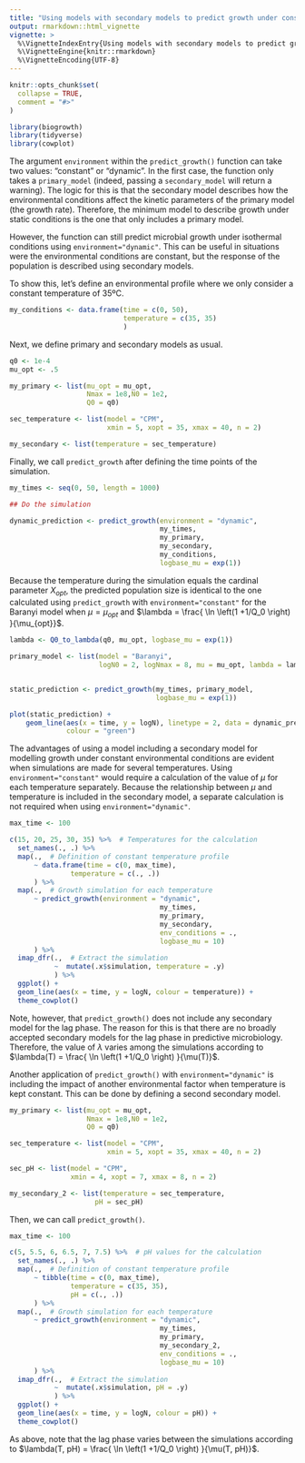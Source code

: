 ```yaml
---
title: "Using models with secondary models to predict growth under constant environmental conditions"
output: rmarkdown::html_vignette
vignette: >
  %\VignetteIndexEntry{Using models with secondary models to predict growth under constant environmental conditions}
  %\VignetteEngine{knitr::rmarkdown}
  %\VignetteEncoding{UTF-8}
---
```


```r
knitr::opts_chunk$set(
  collapse = TRUE,
  comment = "#>"
)
```

```r
library(biogrowth)
library(tidyverse)
library(cowplot)
```


The argument `environment` within the `predict_growth()` function can take two values: "constant" or "dynamic". In the first case, the function only takes a `primary_model` (indeed, passing a `secondary_model` will return a warning). The logic for this is that the secondary model describes how the environmental conditions affect the kinetic parameters of the primary model (the growth rate). Therefore, the minimum model to describe growth under static conditions is the one that only includes a primary model.

However, the function can still predict microbial growth under isothermal conditions using `environment="dynamic"`. This can be useful in situations were the environmental conditions are constant, but the response of the population is described using secondary models. 

To show this, let's define an environmental profile where we only consider a constant temperature of 35ºC.

```r
my_conditions <- data.frame(time = c(0, 50),
                            temperature = c(35, 35)
                            )
```

Next, we define primary and secondary models as usual. 

```r
q0 <- 1e-4
mu_opt <- .5

my_primary <- list(mu_opt = mu_opt,
                   Nmax = 1e8,N0 = 1e2,
                   Q0 = q0)

sec_temperature <- list(model = "CPM",
                        xmin = 5, xopt = 35, xmax = 40, n = 2)

my_secondary <- list(temperature = sec_temperature)
```

Finally, we call `predict_growth` after defining the time points of
the simulation.

```r
my_times <- seq(0, 50, length = 1000)

## Do the simulation

dynamic_prediction <- predict_growth(environment = "dynamic", 
                                     my_times,
                                     my_primary,
                                     my_secondary,
                                     my_conditions,
                                     logbase_mu = exp(1))

```


Because the temperature during the simulation equals the cardinal parameter $X_{opt}$, 
the predicted population size is identical to the one calculated using `predict_growth` with `environment="constant"`
for the Baranyi model when $\mu = \mu_{opt}$ and $\lambda = \frac{ \ln \left(1 +1/Q_0 \right) }{\mu_{opt}}$.

```r
lambda <- Q0_to_lambda(q0, mu_opt, logbase_mu = exp(1))

primary_model <- list(model = "Baranyi", 
                      logN0 = 2, logNmax = 8, mu = mu_opt, lambda = lambda)


static_prediction <- predict_growth(my_times, primary_model,
                                    logbase_mu = exp(1))

plot(static_prediction) +
    geom_line(aes(x = time, y = logN), linetype = 2, data = dynamic_prediction$simulation,
              colour = "green")

```

The advantages of using a model including a secondary model for modelling growth under
constant environmental conditions are evident when simulations are made for several temperatures.
Using `environment="constant"` would require a calculation of the value of $\mu$
for each temperature separately. Because the relationship between $\mu$ and temperature
is included in the secondary model, a separate calculation is not required when using `environment="dynamic"`.

```r
max_time <- 100

c(15, 20, 25, 30, 35) %>%  # Temperatures for the calculation
  set_names(., .) %>%
  map(.,  # Definition of constant temperature profile
      ~ data.frame(time = c(0, max_time),
               temperature = c(., .))
      ) %>%
  map(.,  # Growth simulation for each temperature
      ~ predict_growth(environment = "dynamic", 
                                     my_times,
                                     my_primary,
                                     my_secondary,
                                     env_conditions = .,
                                     logbase_mu = 10)
      ) %>%
  imap_dfr(.,  # Extract the simulation
           ~  mutate(.x$simulation, temperature = .y)
           ) %>%
  ggplot() +
  geom_line(aes(x = time, y = logN, colour = temperature)) +
  theme_cowplot()
```

Note, however, that `predict_growth()` does not include any secondary model
for the lag phase. The reason for this is that there are no broadly accepted secondary
models for the lag phase in predictive microbiology. Therefore, the value of $\lambda$
varies among the simulations according to $\lambda(T) = \frac{ \ln \left(1 +1/Q_0 \right) }{\mu(T)}$.

Another application of `predict_growth()` with `environment="dynamic"` is including the impact of another environmental factor when temperature is kept constant. This can be done by defining a second secondary model.

```r
my_primary <- list(mu_opt = mu_opt,
                   Nmax = 1e8,N0 = 1e2,
                   Q0 = q0)

sec_temperature <- list(model = "CPM",
                        xmin = 5, xopt = 35, xmax = 40, n = 2)

sec_pH <- list(model = "CPM",
               xmin = 4, xopt = 7, xmax = 8, n = 2)

my_secondary_2 <- list(temperature = sec_temperature,
                     pH = sec_pH)
```

Then, we can call `predict_growth()`.

```r
max_time <- 100

c(5, 5.5, 6, 6.5, 7, 7.5) %>%  # pH values for the calculation
  set_names(., .) %>%
  map(.,  # Definition of constant temperature profile
      ~ tibble(time = c(0, max_time),
               temperature = c(35, 35),
               pH = c(., .))
      ) %>%
  map(.,  # Growth simulation for each temperature
      ~ predict_growth(environment = "dynamic", 
                                     my_times,
                                     my_primary,
                                     my_secondary_2,
                                     env_conditions = .,
                                     logbase_mu = 10)
      ) %>%
  imap_dfr(.,  # Extract the simulation
           ~  mutate(.x$simulation, pH = .y)
           ) %>%
  ggplot() +
  geom_line(aes(x = time, y = logN, colour = pH)) +
  theme_cowplot()
```

As above, note that the lag phase varies between the simulations according to
 $\lambda(T, pH) = \frac{ \ln \left(1 +1/Q_0 \right) }{\mu(T, pH)}$.






















